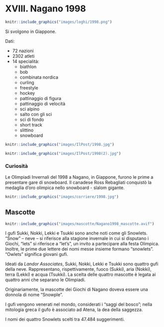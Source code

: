 # XVIII. Nagano 1998 {-}

```{r, echo=FALSE, out.width='40%', fig.cap='XVIII edizione dei Giochi olimpici invernali'}
knitr::include_graphics("images/loghi/1998.png")
```

Si svolgono in Giappone.

Dati:

* 72 nazioni
* 2302 atleti
* 14 specialità:
  * biathlon
  * bob
  * combinata nordica
  * curling
  * freestyle
  * hockey
  * pattinaggio di figura
  * pattinaggio di velocità
  * sci alpino
  * salto con gli sci
  * sci di fondo
  * short track
  * slittino
  * snowboard
  
```{r, echo=FALSE, out.width='80%', fig.cap='I pattinatori francesi Marina Anissina e Gwendal Peizerat nella loro esibizione alle Olimpiadi invernali del 1998 a Nagano. (Clive Brunskill /Allsport)'}
knitr::include_graphics("images/IlPost/1998.jpg")
```

```{r, echo=FALSE, out.width='80%', fig.cap='Alberto Tomba nello slalom gigante di Shiga Kogen alle Olimpiadi invernali di Nagano del 1998. (Clive Brunskill /Allsport)'}
knitr::include_graphics("images/IlPost/1998(2).jpg")
```

### Curiosità {-}

Le Olimpiadi Invernali del 1998 a Nagano, in Giappone, furono le prime a presentare gare di snowboard. Il canadese Ross Rebagliati conquistò la medaglia d'oro olimpica nello snowboard - slalom gigante. 

```{r, echo=FALSE, out.width='80%', fig.cap='(Corriere della Sera'}
knitr::include_graphics("images/corriere/1998.jpg")
```

## Mascotte {-}

```{r, echo=FALSE, out.width='40%', fig.cap='Sukki, Nokki, Lekki e Tsukki'}
knitr::include_graphics("images/mascotte/Nagano1998_mascotte.avif")
```

I gufi Sukki, Nokki, Lekki e Tsukki sono anche noti come gli Snowlets. “Snow” – neve – si riferisce alla stagione invernale in cui si disputano i Giochi, “lets” si riferisce a “let’s”, un invito a partecipare alla festa Olimpica. Inoltre, le prime due lettere dei nomi messe insieme formano “snowlets”. “Owlets” significa giovani gufi.

Ideati da *Landor Associates*, Sukki, Nokki, Lekki e Tsukki sono quattro gufi della neve. Rappresentano, rispettivamente, fuoco (Sukki), aria (Nokki), terra (Lekki) e acqua (Tsukki). La scelta delle quattro mascotte è legata ai quattro anni che separano le Olimpiadi.

Originariamente, la mascotte dei Giochi di Nagano doveva essere una donnola di nome “Snowple”.

I gufi vengono venerati nel mondo, considerati i “saggi del bosco”; nella mitologia greca il gufo è associato ad Atena, la dea della saggezza.

I nomi dei quattro Snowlets scelti tra 47.484 suggerimenti.
